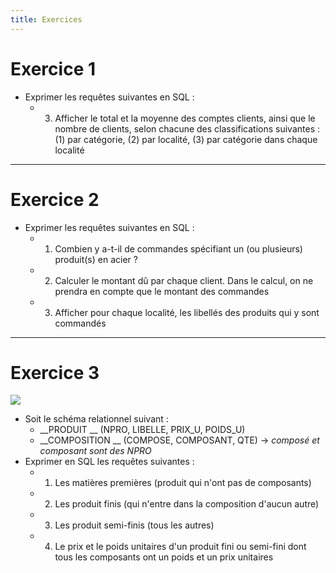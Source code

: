 ```yaml
---
title: Exercices
---
```



# Exercice 1

* Exprimer les requêtes suivantes en SQL :
  * 3. Afficher le total et la moyenne des comptes clients, ainsi que le nombre de clients, selon chacune des classifications suivantes : (1) par catégorie, (2) par localité, (3) par catégorie dans chaque localité


---


# Exercice 2

* Exprimer les requêtes suivantes en SQL :
  * 1. Combien y a-t-il de commandes spécifiant un (ou plusieurs) produit(s) en acier ?
  * 2. Calculer le montant dû par chaque client. Dans le calcul, on ne prendra en compte que le montant des commandes
  * 3. Afficher pour chaque localité, les libellés des produits qui y sont commandés


---


# Exercice 3

![](CM4%20-%20Le%20langage%20SQL%20DML%20-%20Les%20Jointures21.png)

* Soit le schéma relationnel suivant :
  * __PRODUIT __ (NPRO, LIBELLE, PRIX_U, POIDS_U)
  * __COMPOSITION __ (COMPOSE, COMPOSANT, QTE) →  _composé et composant sont des NPRO_
* Exprimer en SQL les requêtes suivantes :
  * 1. Les matières premières (produit qui n'ont pas de composants)
  * 2. Les produit finis (qui n'entre dans la composition d'aucun autre)
  * 3. Les produit semi-finis (tous les autres)
  * 4. Le prix et le poids unitaires d'un produit fini ou semi-fini dont tous les composants ont un poids et un prix unitaires

